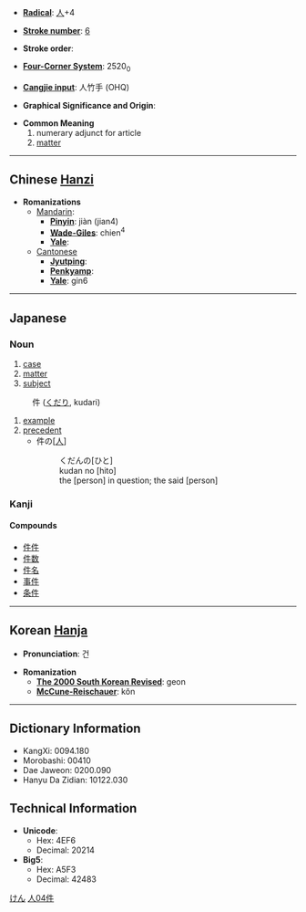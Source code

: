 * '''[[Wiktionary:Chinese radical index| Radical]]''': [[Wiktionary:Chinese radical index 人|人]]+4

* '''[[Wiktionary:Chinese total strokes index|Stroke number]]''': [[Wiktionary:Chinese total strokes index 6|6]]

* '''Stroke order''': 

* '''[[Wiktionary:Chinese four corner index|Four-Corner System]]''': 2520<sub>0</sub>

* '''[[Wiktionary:Chinese Cangjie index|Cangjie input]]''': 人竹手 (OHQ)

* '''Graphical Significance and Origin''': 

* '''Common Meaning'''
*#numerary adjunct for article
*# [[matter]]


----

== Chinese [[Hanzi]] ==

* '''Romanizations'''
** [[Mandarin]]:
*** '''[[Pinyin]]''': jiàn (jian4)
*** '''[[Wade-Giles]]''': chien<sup>4</sup>
*** '''[[Yale]]''': 
**[[Cantonese]]
***'''[[Jyutping]]''':
***'''[[Penkyamp]]''': 
***'''[[Yale]]''': gin6

----

== Japanese ==
[[Category:Japanese language|けん]]
===Noun===
{{janoun|[[けん]]|ken}}
# [[case]]
# [[matter]]
# [[subject]]

{{janoun|[[くだん]]|kudan}}
: 件 ([[くだり]], kudari)
# [[example]]
# [[precedent]]
#*件の<nowiki>[</nowiki>[[人]]<nowiki>]</nowiki>
#*:くだんの[ひと]
#*:kudan no [hito]
#*:the [person] in question; the said [person]

===Kanji===
{{kanji|[[けん]] (ken)|くだり (kudari), [[くだん]] (kudan)}}

====Compounds====
*[[件件]]
*[[件数]]
*[[件名]]
*[[事件]]
*[[条件]]

----

== Korean [[Hanja]] ==

* '''Pronunciation''': 건

* '''Romanization'''
** '''[[The 2000 South Korean Revised Romanization|The 2000 South Korean Revised]]''': geon
** '''[[McCune-Reischauer]]''': kŏn


----

== Dictionary Information ==

* KangXi: 0094.180
* Morobashi: 00410
* Dae Jaweon: 0200.090
* Hanyu Da Zidian: 10122.030

== Technical Information ==

* '''Unicode''':
** Hex: 4EF6
** Decimal: 20214
* '''Big5''':
** Hex: A5F3
** Decimal: 42483

[[Category:Japanese kanji|人04件]]